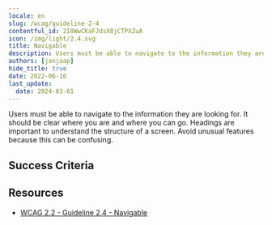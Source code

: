 ```yaml
---
locale: en
slug: /wcag/guideline-2-4
contentful_id: 2I8WwCKaFJdsX8jCTPXZuA
icon: /img/light/2.4.svg
title: Navigable
description: Users must be able to navigate to the information they are looking for.
authors: [janjaap]
hide_title: true
date: 2022-06-16
last_update:
  date: 2024-03-01
---
```


<Hero
  title="Navigable"
  image="/img/light/2.4.svg"
  alt="WCAG 2.4 - Logo"
  prefix="Guideline 2.4"
/>

Users must be able to navigate to the information they are looking for. It should be clear where you are and where you can go. Headings are important to understand the structure of a screen. Avoid unusual features because this can be confusing.

## Success Criteria

<LinkList title="Success Criteria" isHighlighted={true}>
  <LinkListItem
    url="/en/guidelines/wcag/success-criterion-2-4-1"
    title="Success Criterion 2.4.1 - Bypass Blocks"
    appearance="link"
    label="Bypass Blocks"
    description="Ensure content which is shown on multiple screens can be skipped."
    image="/img/light/2.4.1.svg"
    alt="WCAG 2.4.1 - Logo"
  />
  <LinkListItem
    url="/en/guidelines/wcag/success-criterion-2-4-2"
    title="Success Criterion 2.4.2 - Page Titled"
    appearance="link"
    label="Page Titled"
    description="Ensure each screen has a clear title."
    image="/img/light/2.4.2.svg"
    alt="WCAG 2.4.2 - Logo"
  />
  <LinkListItem
    url="/en/guidelines/wcag/success-criterion-2-4-3"
    title="Success Criterion 2.4.3 - Focus Order"
    appearance="link"
    label="Focus Order"
    description="Ensure assistive technologies use a logical focus order when navigating."
    image="/img/light/2.4.3.svg"
    alt="WCAG 2.4.3 - Logo"
  />
  <LinkListItem
    url="/en/guidelines/wcag/success-criterion-2-4-4"
    title="Success Criterion 2.4.4 - Link Purpose (In Context)"
    appearance="link"
    label="Link Purpose (In Context)"
    description="Ensure links are clear without the surrounding content."
    image="/img/light/2.4.4.svg"
    alt="WCAG 2.4.4 - Logo"
  />
  <LinkListItem
    url="/en/guidelines/wcag/success-criterion-2-4-5"
    title="Success Criterion 2.4.5 - Multiple Ways"
    appearance="link"
    label="Multiple Ways"
    description="Ensure the screens of an app can be reached in multiple ways."
    image="/img/light/2.4.5.svg"
    alt="WCAG 2.4.5 - Logo"
  />
  <LinkListItem
    url="/en/guidelines/wcag/success-criterion-2-4-6"
    title="Success Criterion 2.4.6 - Headings and Labels"
    appearance="link"
    label="Headings and Labels"
    description="Ensure to use descriptive headings and labels."
    image="/img/light/2.4.6.svg"
    alt="WCAG 2.4.6 - Logo"
  />
  <LinkListItem
    url="/en/guidelines/wcag/success-criterion-2-4-7"
    title="Success Criterion 2.4.7 - Focus Visible"
    appearance="link"
    label="Focus Visible"
    description="Ensure that elements focused by assistive technologies are clearly indicated."
    image="/img/light/2.4.7.svg"
    alt="WCAG 2.4.7 - Logo"
  />
  <LinkListItem
    url="/en/guidelines/wcag/success-criterion-2-4-8"
    title="Success Criterion 2.4.8 - Location"
    appearance="link"
    label="Location"
    description="Information about the user's location within a set of pages must be available."
    image="/img/light/2.4.8.svg"
    alt="WCAG 2.4.8 icon"
  />
  <LinkListItem
    url="/en/guidelines/wcag/success-criterion-2-4-9"
    title="Success Criterion 2.4.9 - Link Purpose (Link Only)"
    appearance="link"
    label="Link Purpose (Link Only)"
    description="A mechanism must be available to allow the purpose of each link to be identified from link text alone, except where the purpose of the link would be ambiguous to users in general."
    image="/img/light/2.4.9.svg"
    alt="WCAG 2.4.9 icon"
  />
  <LinkListItem
    url="/en/guidelines/wcag/success-criterion-2-4-10"
    title="Success Criterion 2.4.10 - Section Headings"
    appearance="link"
    label="Section Headings"
    description="Section headings must be used to organize the content."
    image="/img/light/2.4.10.svg"
    alt="WCAG 2.4.10 icon"
  />
</LinkList>

## Resources

- [WCAG 2.2 - Guideline 2.4 - Navigable](https://www.w3.org/TR/WCAG22/#navigable)
